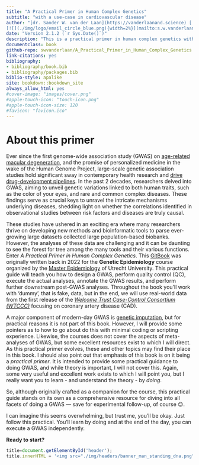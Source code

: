 ```yaml
--- 
title: "A Practical Primer in Human Complex Genetics"
subtitle: "with a use-case in cardiovascular disease"
author: "[dr. Sander W. van der Laan](https://vanderlaanand.science) [![](./img/logo/twitter_circle_blue.png){width=2%}](https://www.twitter.com/swvanderlaan) 
[![](./img/logo/email_circle_blue.png){width=2%}](mailto:s.w.vanderlaan@gmail.com)"
date: "Version 2.1.2 (`r Sys.Date()`)"
description: "This is a practical primer in human complex genetics with a use-case in cardiovascular disease. The output format for this primer is bookdown::gitbook."
documentclass: book
github-repo: swvanderlaan/A_Practical_Primer_in_Human_Complex_Genetics
link-citations: yes
bibliography:
- bibliography/book.bib
- bibliography/packages.bib
biblio-style: apalike
site: bookdown::bookdown_site
always_allow_html: yes
#cover-image: "images/cover.png"
#apple-touch-icon: "touch-icon.png"
#apple-touch-icon-size: 120
#favicon: "favicon.ico"
---
```


# About this primer

Ever since the first genome-wide association study (GWAS) on [age-related macular degeneration](https://doi.org/10.1126/science.1109557){target="_blank"}, and the promise of personalized medicine in the wake of the Human Genome Project, large-scale genetic association studies hold significant sway in contemporary health research and [drive drug-development pipelines](http://dx.doi.org/10.1038/nrd.2017.262){target="_blank"}. In the past 2 decades, researchers delved into GWAS, aiming to unveil genetic variations linked to both human traits, such as the color of your eyes, and rare and common complex diseases. These findings serve as crucial keys to unravel the intricate mechanisms underlying diseases, shedding light on whether the correlations identified in observational studies between risk factors and diseases are truly causal. 

These studies have ushered in an exciting era where many researchers thrive on developing new methods and bioinformatic tools to parse ever-growing large datasets collected large population-based biobanks. However, the analyses of these data are challenging and it can be daunting to see the forest for tree among the many tools and their various functions. Enter _A Practical Primer in Human Complex Genetics_. This [GitBook](https://cjvanlissa.github.io/gitbook-demo/){target="_blank"} was originally written back in 2022 for the **Genetic Epidemiology** course organized by the [Master Epidemiology](https://epidemiology-education.nl){target="_blank"} of Utrecht University. This practical guide will teach you how to design a GWAS, perform quality control (QC), execute the actual analyses, annotate the GWAS results, and perform further downstream post-GWAS analyses. Throughout the book you'll work with 'dummy', that is fake, data, but in the end, we will use real-world data from the first release of the [*Welcome Trust Case-Control Consortium (WTCCC)*](https://www.wtccc.org.uk/ccc1/overview.html){target="_blank"} focusing on coronary artery disease (CAD). 

A major component of modern-day GWAS is [genetic imputation](https://www.nature.com/articles/nrg2796){target="_blank"}, but for practical reasons it is not part of this book. However, I will provide some pointers as to how to go about do this with minimal coding or scripting experience. Likewise, the courses does not cover the aspects of meta-analyses of GWAS, but some excellent resources exist to which I will direct. As this practical primer evolves, these and other topics may find their place in this book. 
I should also point out that emphasis of this book is on it being a _practical primer_. It is intended to provide some practical guidance to doing GWAS, and while theory is important, I will not cover this. Again, some very useful and excellent work exists to which I will point you, but I really want you to learn - and understand the theory - by _doing_. 

So, although originally crafted as a companion for the course, this practical guide stands on its own as a comprehensive resource for diving into all facets of doing a GWAS — save for experimental follow-up, of course 😉.

I can imagine this seems overwhelming, but trust me, you'll be okay. Just follow this practical. You'll learn by doing and at the end of the day, you can execute a GWAS independently.

**Ready to start?**

<!-- Your first point of action is to prepare your system for this course in Chapter \@ref(somebackgroundreading). -->

```js
title=document.getElementById('header');
title.innerHTML = '<img src="./img/headers/banner_man_standing_dna.png" alt="A Practical Primer in Human Complex Genetics">' + title.innerHTML
```
